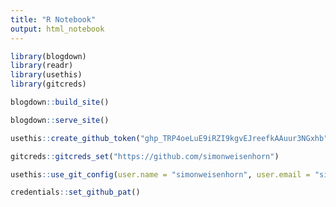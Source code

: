 ```yaml
---
title: "R Notebook"
output: html_notebook
---
```


```r
library(blogdown)
library(readr)
library(usethis)
library(gitcreds)
```


```r
blogdown::build_site()
```

```r
blogdown::serve_site()
```

```r
usethis::create_github_token("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")
```

```r
gitcreds::gitcreds_set("https://github.com/simonweisenhorn")
```

```r
usethis::use_git_config(user.name = "simonweisenhorn", user.email = "simonweisenhorn@gmail.com")
```


```r
credentials::set_github_pat()
```

